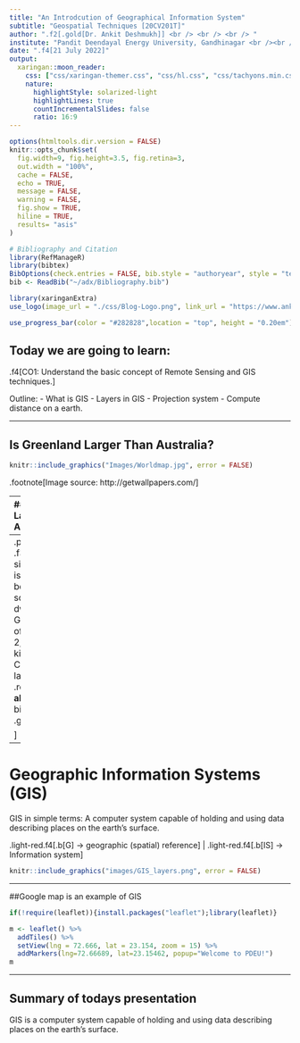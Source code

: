 ```yaml
---
title: "An Introdcution of Geographical Information System"
subtitle: "Geospatial Techniques [20CV201T]"
author: ".f2[.gold[Dr. Ankit Deshmukh]] <br /> <br /> <br /> "
institute: "Pandit Deendayal Energy University, Gandhinagar <br /><br />"
date: ".f4[21 July 2022]"
output:
  xaringan::moon_reader:
    css: ["css/xaringan-themer.css", "css/hl.css", "css/tachyons.min.css"]
    nature:
      highlightStyle: solarized-light
      highlightLines: true
      countIncrementalSlides: false
      ratio: 16:9
---
```


```r
options(htmltools.dir.version = FALSE)
knitr::opts_chunk$set(
  fig.width=9, fig.height=3.5, fig.retina=3,
  out.width = "100%",
  cache = FALSE,
  echo = TRUE,
  message = FALSE, 
  warning = FALSE,
  fig.show = TRUE,
  hiline = TRUE,
  results= "asis" 
)

# Bibliography and Citation  
library(RefManageR)
library(bibtex)
BibOptions(check.entries = FALSE, bib.style = "authoryear", style = "text", first.inits = FALSE)
bib <- ReadBib("~/adx/Bibliography.bib")
```


```r
library(xaringanExtra)
use_logo(image_url = "./css/Blog-Logo.png", link_url = "https://www.ankitdeshmukh.com/", width = "60px", height = "60px")

use_progress_bar(color = "#282828",location = "top", height = "0.20em")
```

<!-- ------------------------- START SLIDES HERE --------------------------- -->

## Today we are going to learn:

<div class="boxed" style="--width-var: 600px;">
.f4[CO1: Understand the basic concept of Remote Sensing and GIS techniques.]
</div>

Outline: 
- What is GIS
- Layers in GIS
- Projection system
- Compute distance on a earth. 

---

## Is Greenland Larger Than Australia?

```r
knitr::include_graphics("Images/Worldmap.jpg", error = FALSE)
```

.footnote[Image source: http://getwallpapers.com/]

---
## Is Greenland Larger Than Australia?

.pull-left[
```r
knitr::include_graphics("Images/G-A.png", error = FALSE)
```
]

.footnote[Source: https://www.wikipedia.org/]

--
.pull-right[.middle[
.f3[According to size, Australia’s land is approximated to be 7,741,220 square kilometers dwarfing Greenland’s cover of merely 2,166,086 square kilometers. Considering the land area, .red[Australia] is **almost four times** bigger than .green[Greenland.]]]

]

---

# Geographic Information Systems (GIS)
GIS in simple terms: A computer system capable of holding and using data describing places on the earth's surface.

.light-red.f4[.b[G] -> geographic (spatial) reference] | .light-red.f4[.b[IS] -> Information system] 


```r
knitr::include_graphics("images/GIS_layers.png", error = FALSE)
```

---

##Google map is an example of GIS
```r
if(!require(leaflet)){install.packages("leaflet");library(leaflet)}

m <- leaflet() %>%
  addTiles() %>%  
  setView(lng = 72.666, lat = 23.154, zoom = 15) %>%
  addMarkers(lng=72.66689, lat=23.15462, popup="Welcome to PDEU!")
m
```
---

## Summary of todays presentation

GIS is a computer system capable of holding and using data describing places on the earth's surface.
